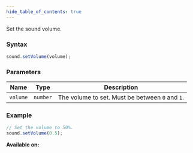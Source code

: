 ```yaml
---
hide_table_of_contents: true
---
```



Set the sound volume.

### Syntax

```js
sound.setVolume(volume);
```

### Parameters

| Name     | Type     | Description                                     |
| -------- | -------- | ----------------------------------------------- |
| `volume` | `number` | The volume to set. Must be between `0` and `1`. |

### Example

```js
// Set the volume to 50%.
sound.setVolume(0.5);
```

**Available on:** <ClientTag />
